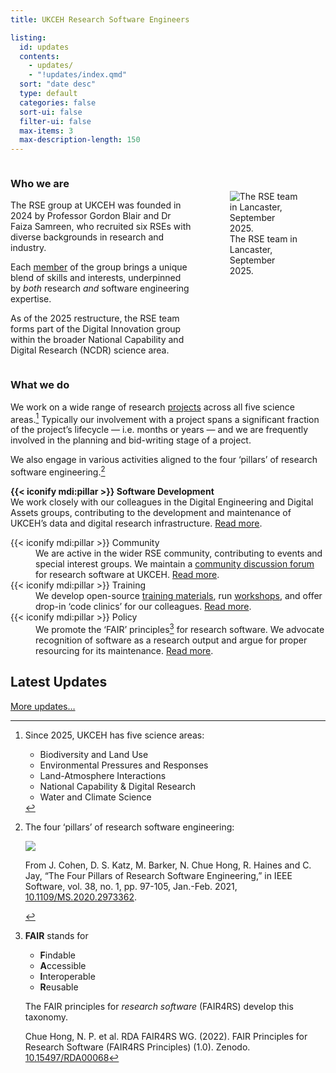 ```yaml
---
title: UKCEH Research Software Engineers

listing:
  id: updates
  contents: 
    - updates/
    - "!updates/index.qmd"
  sort: "date desc"
  type: default
  categories: false
  sort-ui: false
  filter-ui: false
  max-items: 3
  max-description-length: 150
---
```


:::: {.columns}
::: {.column width="60%"}

### Who we are

The RSE group at UKCEH was founded in 2024 by Professor Gordon Blair and Dr Faiza Samreen, who recruited six RSEs with diverse backgrounds in research and industry.

Each [member](/people/index.qmd) of the group brings a unique blend of skills and interests, underpinned by _both_ research _and_ software engineering expertise.

As of the 2025 restructure, the RSE team forms part of the Digital Innovation group within the broader National Capability and Digital Research (NCDR) science area.

:::
::: {.column width="40%"}

<br>

![The RSE team in Lancaster, September 2025.](https://cdn.pixabay.com/photo/2015/10/05/22/37/blank-profile-picture-973460_1280.png)

:::
::::


### What we do

We work on a wide range of research [projects](/projects/index.qmd) across all five science areas.[^1]
Typically our involvement with a project spans a significant fraction of the project's lifecycle --- i.e. months or years --- and we are frequently involved in the planning and bid-writing stage of a project.

[^1]: Since 2025, UKCEH has five science areas:

    - Biodiversity and Land Use
    - Environmental Pressures and Responses
    - Land-Atmosphere Interactions
    - National Capability & Digital Research
    - Water and Climate Science


We also engage in various activities aligned to the four 'pillars' of research software engineering.[^2]

[^2]: The four 'pillars' of research software engineering:

    ::: {#fig-pillars2}

    ![](assets/pillars.gif)

    From J. Cohen, D. S. Katz, M. Barker, N. Chue Hong, R. Haines and C. Jay, "The Four Pillars of Research Software Engineering," in IEEE Software, vol. 38, no. 1, pp. 97-105, Jan.-Feb. 2021, [10.1109/MS.2020.2973362](https://doi.org/10.1109/MS.2020.2973362).

    :::

**{{< iconify mdi:pillar >}} Software Development** \
We work closely with our colleagues in the Digital Engineering and Digital Assets groups, contributing to the development and maintenance of UKCEH's data and digital research infrastructure. [Read more](/updates/#category=software).

<!-- Contributions to open source software? -->

{{< iconify mdi:pillar >}} Community
: We are active in the wider RSE community, contributing to events and special interest groups. We maintain a [community discussion forum](https://github.com/ukceh-rse/community/discussions) for research software at UKCEH. [Read more](/updates/#category=community).

{{< iconify mdi:pillar >}} Training
: We develop open-source [training materials](/tutorials/index.qmd), run [workshops](/workshops.qmd), and offer drop-in 'code clinics' for our colleagues. [Read more](/updates/#category=training).

{{< iconify mdi:pillar >}} Policy
: We promote the 'FAIR' principles[^3] for research software. We advocate recognition of software as a research output and argue for proper resourcing for its maintenance. [Read more](/updates/#category=policy).

[^3]: **FAIR** stands for

    - **F**indable
    - **A**ccessible
    - **I**nteroperable
    - **R**eusable

    The FAIR principles for _research software_ (FAIR4RS) develop this taxonomy.

    Chue Hong, N. P. et al. RDA FAIR4RS WG. (2022). FAIR Principles for Research Software (FAIR4RS Principles) (1.0). Zenodo. [10.15497/RDA00068](https://doi.org/10.15497/RDA00068)


## Latest Updates

::: {#updates}
:::

[More updates...](/updates/)

